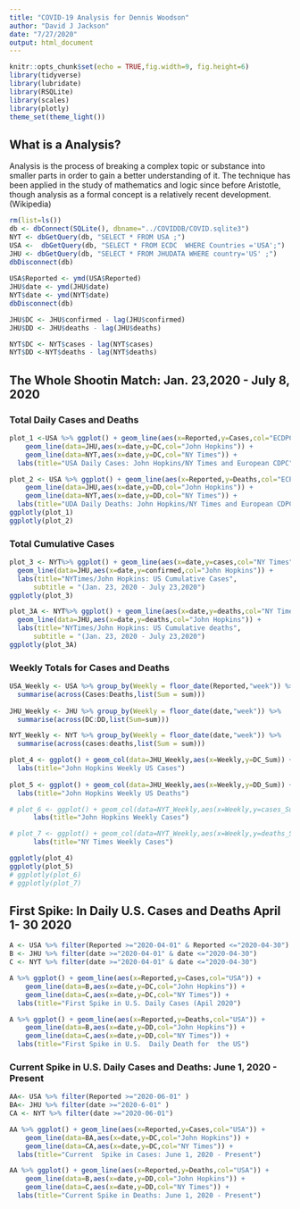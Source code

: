 ```yaml
---
title: "COVID-19 Analysis for Dennis Woodson"
author: "David J Jackson"
date: "7/27/2020"
output: html_document
---
```


```r
knitr::opts_chunk$set(echo = TRUE,fig.width=9, fig.height=6)
library(tidyverse)
library(lubridate)
library(RSQLite)
library(scales)
library(plotly)
theme_set(theme_light())
```

## What is a Analysis?

Analysis is the process of breaking a complex topic or substance into smaller parts in order to gain a better understanding of it. The technique has been applied in the study of mathematics and logic since before Aristotle, though analysis as a formal concept is a relatively recent development.(Wikipedia)

```r
rm(list=ls())
db <- dbConnect(SQLite(), dbname="../COVIDDB/COVID.sqlite3")
NYT <- dbGetQuery(db, "SELECT * FROM USA ;")
USA <-  dbGetQuery(db, "SELECT * FROM ECDC  WHERE Countries ='USA';")
JHU <- dbGetQuery(db, "SELECT * FROM JHUDATA WHERE country='US' ;")
dbDisconnect(db)
 
USA$Reported <- ymd(USA$Reported)
JHU$date <- ymd(JHU$date)
NYT$date <- ymd(NYT$date)
dbDisconnect(db)
```
```r
JHU$DC <- JHU$confirmed - lag(JHU$confirmed)
JHU$DD <- JHU$deaths - lag(JHU$deaths)

NYT$DC <- NYT$cases - lag(NYT$cases)
NYT$DD <-NYT$deaths - lag(NYT$deaths)
```

## The Whole Shootin Match: Jan. 23,2020 - July 8, 2020
### Total Daily Cases and Deaths

```r
plot_1 <-USA %>% ggplot() + geom_line(aes(x=Reported,y=Cases,col="ECDPC")) +
    geom_line(data=JHU,aes(x=date,y=DC,col="John Hopkins")) +
    geom_line(data=NYT,aes(x=date,y=DC,col="NY Times")) +
  labs(title="USA Daily Cases: John Hopkins/NY Times and European CDPC")

plot_2 <- USA %>% ggplot() + geom_line(aes(x=Reported,y=Deaths,col="ECPDC")) +
    geom_line(data=JHU,aes(x=date,y=DD,col="John Hopkins")) +
    geom_line(data=NYT,aes(x=date,y=DD,col="NY Times")) +
  labs(title="UDA Daily Deaths: John Hopkins/NY Times and European CDPC")
ggplotly(plot_1)
ggplotly(plot_2)
```

### Total Cumulative Cases

```r
plot_3 <- NYT%>% ggplot() + geom_line(aes(x=date,y=cases,col="NY Times")) +
  geom_line(data=JHU,aes(x=date,y=confirmed,col="John Hopkins")) +
  labs(title="NYTimes/John Hopkins: US Cumulative Cases",
      subtitle = "(Jan. 23, 2020 - July 23,2020")
ggplotly(plot_3)

plot_3A <- NYT%>% ggplot() + geom_line(aes(x=date,y=deaths,col="NY Times")) +
  geom_line(data=JHU,aes(x=date,y=deaths,col="John Hopkins")) +
  labs(title="NYTimes/John Hopkins: US Cumulative deaths",
      subtitle = "(Jan. 23, 2020 - July 23,2020")
ggplotly(plot_3A)
```

### Weekly Totals for Cases and Deaths

```r
USA_Weekly <- USA %>% group_by(Weekly = floor_date(Reported,"week")) %>%
  summarise(across(Cases:Deaths,list(Sum = sum)))
  
JHU_Weekly <- JHU %>% group_by(Weekly = floor_date(date,"week")) %>%
  summarise(across(DC:DD,list(Sum=sum)))

NYT_Weekly <- NYT %>% group_by(Weekly = floor_date(date,"week")) %>%
  summarise(across(cases:deaths,list(Sum = sum)))
```
```r
plot_4 <- ggplot() + geom_col(data=JHU_Weekly,aes(x=Weekly,y=DC_Sum)) +
  labs(title="John Hopkins Weekly US Cases")
  
plot_5 <- ggplot() + geom_col(data=JHU_Weekly,aes(x=Weekly,y=DD_Sum)) +
  labs(title="John Hopkins Weekly US Deaths")      
```
```r
# plot_6 <- ggplot() + geom_col(data=NYT_Weekly,aes(x=Weekly,y=cases_Sum)) +
      labs(title="John Hopkins Weekly Cases")
```
```r
# plot_7 <- ggplot() + geom_col(data=NYT_Weekly,aes(x=Weekly,y=deaths_Sum)) +
      labs(title="NY Times Weekly Cases")
```
```r
ggplotly(plot_4)
ggplotly(plot_5)
# ggplotly(plot_6)
# ggplotly(plot_7)
```

##  First  Spike: In Daily U.S. Cases and Deaths April 1- 30 2020 

```r
A <- USA %>% filter(Reported >="2020-04-01" & Reported <="2020-04-30")
B <- JHU %>% filter(date >="2020-04-01" & date <="2020-04-30")
C <- NYT %>% filter(date >="2020-04-01" & date <="2020-04-30")

A %>% ggplot() + geom_line(aes(x=Reported,y=Cases,col="USA")) +
    geom_line(data=B,aes(x=date,y=DC,col="John Hopkins")) +
    geom_line(data=C,aes(x=date,y=DC,col="NY Times")) +
  labs(title="First Spike in U.S. Daily Cases (Apil 2020")

A %>% ggplot() + geom_line(aes(x=Reported,y=Deaths,col="USA")) +
    geom_line(data=B,aes(x=date,y=DD,col="John Hopkins")) +
    geom_line(data=C,aes(x=date,y=DD,col="NY Times")) +
  labs(title="First Spike in U.S.  Daily Death for  the US")
```

### Current Spike in U.S. Daily Cases and Deaths: June 1, 2020 - Present

```r
AA<- USA %>% filter(Reported >="2020-06-01" )
BA<- JHU %>% filter(date >="2020-6-01" )
CA <- NYT %>% filter(date >="2020-06-01")
```
```r
AA %>% ggplot() + geom_line(aes(x=Reported,y=Cases,col="USA")) +
    geom_line(data=BA,aes(x=date,y=DC,col="John Hopkins")) +
    geom_line(data=CA,aes(x=date,y=DC,col="NY Times")) +
  labs(title="Current  Spike in Cases: June 1, 2020 - Present")

AA %>% ggplot() + geom_line(aes(x=Reported,y=Deaths,col="USA")) +
    geom_line(data=B,aes(x=date,y=DD,col="John Hopkins")) +
    geom_line(data=C,aes(x=date,y=DD,col="NY Times")) +
  labs(title="Current Spike in Deaths: June 1, 2020 - Present")
```
